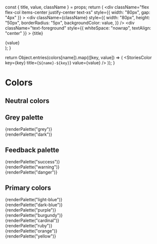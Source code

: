 

  const { title, value, className } = props;
  return (
    <div
      className="flex flex-col items-center justify-center text-xs"
      style={{ width: "80px", gap: "4px" }}
    >
      <div
        className={className}
        style={{
          width: "80px",
          height: "50px",
          borderRadius: "5px",
          backgroundColor: value,
        }}
      />
      <div
        className="text-foreground"
        style={{ whiteSpace: "nowrap", textAlign: "center" }}
      >
        {title}
      </div>
      <div className="text-grey-400">{value}</div>
    </div>
  );
}

  return Object.entries(colors[name]).map(([key, value]) => (
    <StoriesColor key={key} title={`${name}-${key}`} value={value} />
  ));
}

<Meta title="Colors" />

# Colors

## Neutral colors

<div className="sb-unstyled flex flex-wrap gap-2">
  <StoriesColor
    title="white"
    value={colors.white}
    className="border border-input"
  />
  <StoriesColor title="black" value={colors.black} />
</div>

## Grey palette

<div className="sb-unstyled flex flex-wrap gap-2">{renderPalette("grey")}</div>
<div className="sb-unstyled flex flex-wrap gap-2">{renderPalette("dark")}</div>

## Feedback palette

<div className="sb-unstyled flex flex-col gap-4">
  <div className="flex flex-wrap gap-2">{renderPalette("success")}</div>
  <div className="flex flex-wrap gap-2">{renderPalette("warning")}</div>
  <div className="flex flex-wrap gap-2">{renderPalette("danger")}</div>
</div>

## Primary colors

<div className="sb-unstyled flex flex-col gap-4">
  <div className="flex flex-wrap gap-2">{renderPalette("light-blue")}</div>
  <div className="flex flex-wrap gap-2">{renderPalette("dark-blue")}</div>
  <div className="flex flex-wrap gap-2">{renderPalette("purple")}</div>
  <div className="flex flex-wrap gap-2">{renderPalette("burgundy")}</div>
  <div className="flex flex-wrap gap-2">{renderPalette("cardinal")}</div>
  <div className="flex flex-wrap gap-2">{renderPalette("ruby")}</div>
  <div className="flex flex-wrap gap-2">{renderPalette("orange")}</div>
  <div className="flex flex-wrap gap-2">{renderPalette("yellow")}</div>
</div>
